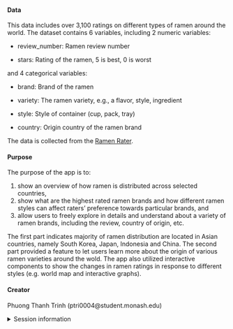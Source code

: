 
#### Data

This data includes over 3,100 ratings on different types of ramen around the world. The dataset contains 6 variables, including 2 numeric variables:

- review_number: Ramen review number

- stars: Rating of the ramen, 5 is best, 0 is worst

and 4 categorical variables:

- brand: Brand of the ramen

- variety: The ramen variety, e.g., a flavor, style, ingredient

- style: Style of container (cup, pack, tray)

- country: Origin country of the ramen brand

The data is collected from the [Ramen Rater](https://www.theramenrater.com/resources-2/the-list/). 


#### Purpose

The purpose of the app is to:

1. show an overview of how ramen is distributed across selected countries,
2. show what are the highest rated ramen brands and how different ramen styles can affect raters' preference towards particular brands, and 
3. allow users to freely explore in details and understand about a variety of ramen brands, including the review, country of origin, etc. 

The first part indicates majority of ramen distribution are located in Asian countries, namely South Korea, Japan, Indonesia and China. The second part provided a feature to let users learn more about the origin of various ramen varieties around the wold. The app also utilized interactive components to show the changes in ramen ratings in response to different styles (e.g. world map and interactive graphs).

#### Creator

Phuong Thanh Trinh (ptri0004@student.monash.edu)

<details>
<summary>Session information</summary>
```r
sessioninfo::session_info()
```
</details>
